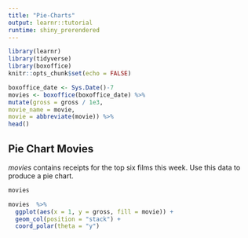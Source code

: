 ```yaml
---
title: "Pie-Charts"
output: learnr::tutorial
runtime: shiny_prerendered
---
```


```r
library(learnr)
library(tidyverse)
library(boxoffice)
knitr::opts_chunk$set(echo = FALSE)

boxoffice_date <- Sys.Date()-7
movies <- boxoffice(boxoffice_date) %>%
mutate(gross = gross / 1e3,
movie_name = movie,
movie = abbreviate(movie)) %>%
head()

```


## Pie Chart Movies


*movies* contains receipts for the top six films this week. Use this data to produce a pie chart.



```r
movies
```

```r
movies  %>% 
  ggplot(aes(x = 1, y = gross, fill = movie)) +
  geom_col(position = "stack") + 
  coord_polar(theta = "y")
```
